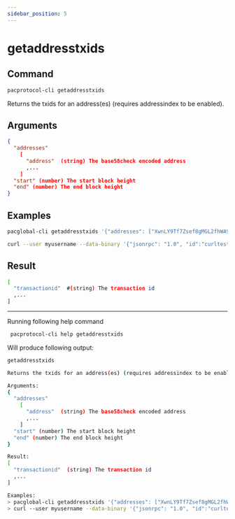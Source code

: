 ```yaml
---
sidebar_position: 5
---
```


# getaddresstxids
## Command

```bash
pacprotocol-cli getaddresstxids
```

Returns the txids for an address(es) (requires addressindex to be enabled).



## Arguments

```json
{
  "addresses"
    [
      "address"  (string) The base58check encoded address
      ,...
    ]
  "start" (number) The start block height
  "end" (number) The end block height
}
```
## Examples
```bash
pacglobal-cli getaddresstxids '{"addresses": ["XwnLY9Tf7Zsef8gMGL2fhWA9ZmMjt4KPwg"]}'
```

```bash
curl --user myusername --data-binary '{"jsonrpc": "1.0", "id":"curltest", "method": "getaddresstxids", "params": [{"addresses": ["XwnLY9Tf7Zsef8gMGL2fhWA9ZmMjt4KPwg"]}] }' -H 'content-type: text/plain;' http://127.0.0.1:1111/
```


## Result
```bash
[
  "transactionid"  #(string) The transaction id
  ,...
]
```


___

Running following help command
```bash
 pacprotocol-cli help getaddresstxids
```
Will produce following output:


```bash
getaddresstxids

Returns the txids for an address(es) (requires addressindex to be enabled).

Arguments:
{
  "addresses"
    [
      "address"  (string) The base58check encoded address
      ,...
    ]
  "start" (number) The start block height
  "end" (number) The end block height
}

Result:
[
  "transactionid"  (string) The transaction id
  ,...
]

Examples:
> pacglobal-cli getaddresstxids '{"addresses": ["XwnLY9Tf7Zsef8gMGL2fhWA9ZmMjt4KPwg"]}'
> curl --user myusername --data-binary '{"jsonrpc": "1.0", "id":"curltest", "method": "getaddresstxids", "params": [{"addresses": ["XwnLY9Tf7Zsef8gMGL2fhWA9ZmMjt4KPwg"]}] }' -H 'content-type: text/plain;' http://127.0.0.1:1111/

```

